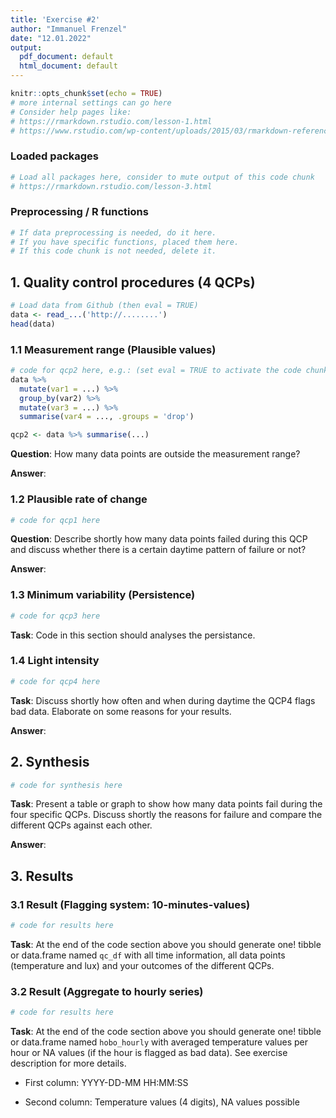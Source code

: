 ```yaml
---
title: 'Exercise #2'
author: "Immanuel Frenzel"
date: "12.01.2022"
output:
  pdf_document: default
  html_document: default
---
```


```r
knitr::opts_chunk$set(echo = TRUE)
# more internal settings can go here
# Consider help pages like:
# https://rmarkdown.rstudio.com/lesson-1.html
# https://www.rstudio.com/wp-content/uploads/2015/03/rmarkdown-reference.pdf

```

### Loaded packages

```r
# Load all packages here, consider to mute output of this code chunk
# https://rmarkdown.rstudio.com/lesson-3.html
```

### Preprocessing / R functions

```r
# If data preprocessing is needed, do it here.
# If you have specific functions, placed them here.
# If this code chunk is not needed, delete it.
```

## 1. Quality control procedures (4 QCPs)

```r
# Load data from Github (then eval = TRUE)
data <- read_...('http://........')
head(data)
```

### 1.1 Measurement range (Plausible values)

```r
# code for qcp2 here, e.g.: (set eval = TRUE to activate the code chunk)
data %>%
  mutate(var1 = ...) %>% 
  group_by(var2) %>% 
  mutate(var3 = ...) %>% 
  summarise(var4 = ..., .groups = 'drop') 

qcp2 <- data %>% summarise(...)
```

**Question**: How many data points are outside the measurement range?

**Answer**:

### 1.2 Plausible rate of change

```r
# code for qcp1 here
```

**Question**: Describe shortly how many data points failed during this QCP and discuss whether there is a certain daytime pattern of failure or not?

**Answer**:

### 1.3 Minimum variability (Persistence)

```r
# code for qcp3 here
```

**Task**: Code in this section should analyses the persistance.

### 1.4 Light intensity

```r
# code for qcp4 here
```

**Task**: Discuss shortly how often and when during daytime the QCP4 flags bad data. Elaborate on some reasons for your results.

**Answer**:

## 2. Synthesis

```r
# code for synthesis here
```

**Task**: Present a table or graph to show how many data points fail during the four specific QCPs. Discuss shortly the reasons for failure and compare the different QCPs against each other.

**Answer**:

## 3. Results

### 3.1 Result (Flagging system: 10-minutes-values)

```r
# code for results here
```

**Task**: At the end of the code section above you should generate one! tibble or data.frame named `qc_df` with all time information, all data points (temperature and lux) and your outcomes of the different QCPs.

### 3.2 Result (Aggregate to hourly series)

```r
# code for results here
```

**Task**: At the end of the code section above you should generate one! tibble or data.frame named `hobo_hourly` with averaged temperature values per hour or NA values (if the hour is flagged as bad data). See exercise description for more details.

-   First column: YYYY-DD-MM HH:MM:SS

-   Second column: Temperature values (4 digits), NA values possible
